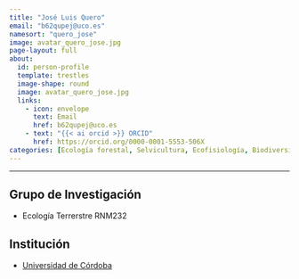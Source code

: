 ```yaml
---
title: "José Luis Quero"
email: "b62qupej@uco.es"  
namesort: "quero_jose"
image: avatar_quero_jose.jpg
page-layout: full
about: 
  id: person-profile
  template: trestles
  image-shape: round
  image: avatar_quero_jose.jpg
  links:
    - icon: envelope
      text: Email
      href: b62qupej@uco.es
    - text: "{{< ai orcid >}} ORCID"
      href: https://orcid.org/0000-0001-5553-506X
categories: [Ecología forestal, Selvicultura, Ecofisiología, Biodiversidad y conservación, Ecología]
---
```

 
<hr>

:::{#person-profile}

## Grupo de Investigación
- Ecología Terrerstre RNM232

## Institución
- [Universidad de Córdoba](https://www.uco.es/)

:::
																		

